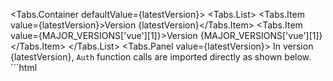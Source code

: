 

  <Tabs.Container defaultValue={latestVersion}>
    <Tabs.List>
      <Tabs.Item value={latestVersion}>Version {latestVersion}</Tabs.Item>
      <Tabs.Item value={MAJOR_VERSIONS['vue'][1]}>Version {MAJOR_VERSIONS['vue'][1]}</Tabs.Item>
    </Tabs.List>
    <Tabs.Panel value={latestVersion}>
    In version {latestVersion}, `Auth` function calls are imported directly as shown below. 
    ```html
      <script setup lang="ts">
      import { Amplify } from 'aws-amplify';
      import { signUp } from 'aws-amplify/auth';
      import { Authenticator } from '@aws-amplify/ui-vue';
      import '@aws-amplify/ui-vue/styles.css';
      import aws_exports from './aws-exports';
      Amplify.configure(aws_exports);

      const services = {
        async handleSignUp(formData) {
          let { username, password, options } = formData;
          // custom username
          username = username.toLowerCase();
          const customEmail = options?.userAttributes?.email?.toLowerCase();
          return signUp({
            username,
            password,
            options: {
              ...formData?.options,
              userAttributes: {
                ...formData?.options?.userAttributes,
                email: customEmail,
              },
            },
          });
        },
      };
      </script>

      <template>
        <authenticator :services="services" initial-state="signUp">
          <template v-slot="{ user, signOut }">
            <h1>Hello {{ user.username }}!</h1>
            <button @click="signOut">Sign Out</button>
          </template>
        </authenticator>
      </template>
    ```
    </Tabs.Panel>
    <Tabs.Panel value={prevVersion}>
      <Alert role="none" variation="warning" heading="Sign Up Auto Sign In">
        If you're overriding `signUp` in **version {prevVersion} or earlier**, you must include the `autoSignIn` key and set `enabled` to true, as show in the example below.
      </Alert>
      In earlier versions, `Auth` function calls are imported from the `Auth` object.
      ```html{}
      <script setup lang="ts">
        import { Amplify, Auth } from 'aws-amplify';
        import { Authenticator } from '@aws-amplify/ui-vue';
        import '@aws-amplify/ui-vue/styles.css';
        import aws_exports from './aws-exports';
        Amplify.configure(aws_exports);

        const services = {
          async handleSignUp(formData) {
            let { username, password, attributes } = formData;
            // custom username
            username = username.toLowerCase();
            attributes.email = attributes.email.toLowerCase();
            return Auth.signUp({
              username,
              password,
              attributes,
              autoSignIn: {
                enabled: true,
              },
            });
          },
        };
      </script>

      <template>
        <authenticator :services="services" initial-state="signUp">
          <template v-slot="{ user, signOut }">
            <h1>Hello {{ user.username }}!</h1>
            <button @click="signOut">Sign Out</button>
          </template>
        </authenticator>
      </template>
      ```
    </Tabs.Panel>
  </Tabs.Container>